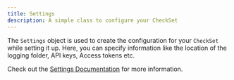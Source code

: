 ```yaml
---
title: Settings
description: A simple class to configure your CheckSet
---
```


The `Settings` object is used to create the configuration for your `CheckSet` while setting it up. Here, you can specify information like the location of the logging folder, API keys, Access tokens etc.

Check out the [Settings Documentation]() for more information.

